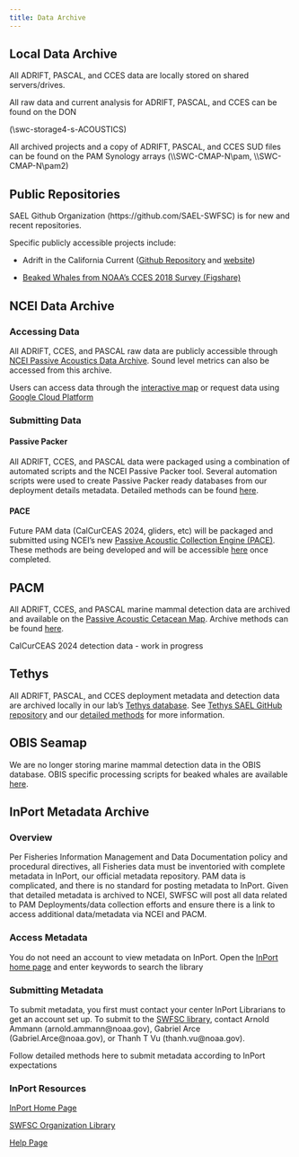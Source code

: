 ```yaml
---
title: Data Archive
---
```


## Local Data Archive

All ADRIFT, PASCAL, and CCES data are locally stored on shared servers/drives.

All raw data and current analysis for ADRIFT, PASCAL, and CCES can be found on the DON

(\\swc-storage4-s\MMTD-ACOUSTICS)

All archived projects and a copy of ADRIFT, PASCAL, and CCES SUD files can be found on the PAM Synology arrays (\\\\SWC-CMAP-N\\pam, \\\\SWC-CMAP-N\\pam2)

## Public Repositories

SAEL Github Organization (https://github.com/SAEL-SWFSC) is for new and recent repositories.

Specific publicly accessible projects include:

-   Adrift in the California Current ([Github Repository](https://github.com/SAEL-SWFSC/Adrift) and [website](https://sael-swfsc.github.io/Adrift/))

-   [Beaked Whales from NOAA's CCES 2018 Survey (Figshare)](https://figshare.com/projects/Beaked_Whale_Acoustic_Events_from_Drifting_Acoustic_Recordings_during_NOAA_s_CCES_2018_Survey/94511)

## NCEI Data Archive

### Accessing Data

All ADRIFT, CCES, and PASCAL raw data are publicly accessible through [NCEI Passive Acoustics Data Archive](https://www.ncei.noaa.gov/products/passive-acoustic-data). Sound level metrics can also be accessed from this archive.

Users can access data through the [interactive map](https://www.ncei.noaa.gov/maps/passive-acoustic-data/) or request data using [Google Cloud Platform](https://console.cloud.google.com/marketplace/details/noaa-public/passive_acoustic_monitoring?pli=1&project=ggn-nmfs-pamdata-prod-1)

### Submitting Data

#### Passive Packer

All ADRIFT, CCES, and PASCAL data were packaged using a combination of automated scripts and the NCEI Passive Packer tool. Several automation scripts were used to create Passive Packer ready databases from our deployment details metadata. Detailed methods can be found [here](https://sael-swfsc.github.io/adrift-analysis-methods/content/DataArchive/NCEI.html).

#### PACE

Future PAM data (CalCurCEAS 2024, gliders, etc) will be packaged and submitted using NCEI's new [Passive Acoustic Collection Engine (PACE)](https://github.com/CI-CMG/pace). These methods are being developed and will be accessible [here](https://github.com/Kourtney-Burger/NCEI-PACE-Data-Archive) once completed.

## PACM

All ADRIFT, CCES, and PASCAL marine mammal detection data are archived and available on the [Passive Acoustic Cetacean Map](https://apps-nefsc.fisheries.noaa.gov/pacm/#/). Archive methods can be found [here](https://github.com/Kourtney-Burger/ADRIFT-PACM).

CalCurCEAS 2024 detection data - work in progress

## Tethys

All ADRIFT, PASCAL, and CCES deployment metadata and detection data are archived locally in our lab's [Tethys database](https://tethys.sdsu.edu/). See [Tethys SAEL GitHub repository](https://github.com/asimonis/TethysSAEL) and our [detailed methods](https://sael-swfsc.github.io/adrift-analysis-methods/content/DataArchive/TethysDeployments.html) for more information.

## OBIS Seamap

We are no longer storing marine mammal detection data in the OBIS database. OBIS specific processing scripts for beaked whales are available [here](https://github.com/TaikiSan21/PAMpal/blob/735dfec50b3c6feaa8772765d752e8260363a2c5/devel/OBIS_Functions.R).

## InPort Metadata Archive

### Overview

Per Fisheries Information Management and Data Documentation policy and procedural directives, all Fisheries data must be inventoried with complete metadata in InPort, our official metadata repository. PAM data is complicated, and there is no standard for posting metadata to InPort. Given that detailed metadata is archived to NCEI, SWFSC will post all data related to PAM Deployments/data collection efforts and ensure there is a link to access additional data/metadata via NCEI and PACM.

### Access Metadata

You do not need an account to view metadata on InPort. Open the [InPort home page](https://www.fisheries.noaa.gov/inport/) and enter keywords to search the library

### Submitting Metadata

To submit metadata, you first must contact your center InPort Librarians to get an account set up. To submit to the [SWFSC library](https://www.fisheries.noaa.gov/inport/organization/SWFSC), contact Arnold Ammann (arnold.ammann\@noaa.gov), Gabriel Arce (Gabriel.Arce\@noaa.gov), or Thanh T Vu (thanh.vu\@noaa.gov).

Follow detailed methods here to submit metadata according to InPort expectations

### InPort Resources

[InPort Home Page](https://www.fisheries.noaa.gov/inport/)

[SWFSC Organization Library](https://www.fisheries.noaa.gov/inport/hierarchy/1370)

[Help Page](https://www.fisheries.noaa.gov/inport/help)

